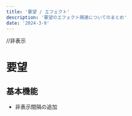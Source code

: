 ---
title: '要望 / エフェクト'
description: '要望のエフェクト関連についてのまとめ'
date: '2024-3-9'
---


//非表示


# 要望

## 基本機能

- 非表示間隔の追加
